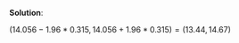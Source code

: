 
\color{blue}

**Solution**:
  
$(14.056-1.96*0.315,14.056+1.96*0.315)=(13.44,14.67)$

\color{black}

